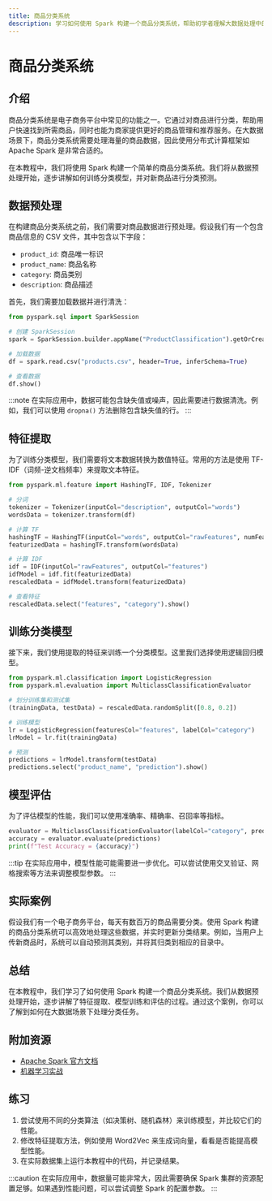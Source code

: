 ```yaml
---
title: 商品分类系统
description: 学习如何使用 Spark 构建一个商品分类系统，帮助初学者理解大数据处理中的分类任务。
---
```


# 商品分类系统

## 介绍

商品分类系统是电子商务平台中常见的功能之一。它通过对商品进行分类，帮助用户快速找到所需商品，同时也能为商家提供更好的商品管理和推荐服务。在大数据场景下，商品分类系统需要处理海量的商品数据，因此使用分布式计算框架如 Apache Spark 是非常合适的。

在本教程中，我们将使用 Spark 构建一个简单的商品分类系统。我们将从数据预处理开始，逐步讲解如何训练分类模型，并对新商品进行分类预测。

## 数据预处理

在构建商品分类系统之前，我们需要对商品数据进行预处理。假设我们有一个包含商品信息的 CSV 文件，其中包含以下字段：

- `product_id`: 商品唯一标识
- `product_name`: 商品名称
- `category`: 商品类别
- `description`: 商品描述

首先，我们需要加载数据并进行清洗：

```python
from pyspark.sql import SparkSession

# 创建 SparkSession
spark = SparkSession.builder.appName("ProductClassification").getOrCreate()

# 加载数据
df = spark.read.csv("products.csv", header=True, inferSchema=True)

# 查看数据
df.show()
```

:::note
在实际应用中，数据可能包含缺失值或噪声，因此需要进行数据清洗。例如，我们可以使用 `dropna()` 方法删除包含缺失值的行。
:::

## 特征提取

为了训练分类模型，我们需要将文本数据转换为数值特征。常用的方法是使用 TF-IDF（词频-逆文档频率）来提取文本特征。

```python
from pyspark.ml.feature import HashingTF, IDF, Tokenizer

# 分词
tokenizer = Tokenizer(inputCol="description", outputCol="words")
wordsData = tokenizer.transform(df)

# 计算 TF
hashingTF = HashingTF(inputCol="words", outputCol="rawFeatures", numFeatures=20)
featurizedData = hashingTF.transform(wordsData)

# 计算 IDF
idf = IDF(inputCol="rawFeatures", outputCol="features")
idfModel = idf.fit(featurizedData)
rescaledData = idfModel.transform(featurizedData)

# 查看特征
rescaledData.select("features", "category").show()
```

## 训练分类模型

接下来，我们使用提取的特征来训练一个分类模型。这里我们选择使用逻辑回归模型。

```python
from pyspark.ml.classification import LogisticRegression
from pyspark.ml.evaluation import MulticlassClassificationEvaluator

# 划分训练集和测试集
(trainingData, testData) = rescaledData.randomSplit([0.8, 0.2])

# 训练模型
lr = LogisticRegression(featuresCol="features", labelCol="category")
lrModel = lr.fit(trainingData)

# 预测
predictions = lrModel.transform(testData)
predictions.select("product_name", "prediction").show()
```

## 模型评估

为了评估模型的性能，我们可以使用准确率、精确率、召回率等指标。

```python
evaluator = MulticlassClassificationEvaluator(labelCol="category", predictionCol="prediction", metricName="accuracy")
accuracy = evaluator.evaluate(predictions)
print(f"Test Accuracy = {accuracy}")
```

:::tip
在实际应用中，模型性能可能需要进一步优化。可以尝试使用交叉验证、网格搜索等方法来调整模型参数。
:::

## 实际案例

假设我们有一个电子商务平台，每天有数百万的商品需要分类。使用 Spark 构建的商品分类系统可以高效地处理这些数据，并实时更新分类结果。例如，当用户上传新商品时，系统可以自动预测其类别，并将其归类到相应的目录中。

## 总结

在本教程中，我们学习了如何使用 Spark 构建一个商品分类系统。我们从数据预处理开始，逐步讲解了特征提取、模型训练和评估的过程。通过这个案例，你可以了解到如何在大数据场景下处理分类任务。

## 附加资源

- [Apache Spark 官方文档](https://spark.apache.org/docs/latest/)
- [机器学习实战](https://www.oreilly.com/library/view/machine-learning-with/9781491916216/)

## 练习

1. 尝试使用不同的分类算法（如决策树、随机森林）来训练模型，并比较它们的性能。
2. 修改特征提取方法，例如使用 Word2Vec 来生成词向量，看看是否能提高模型性能。
3. 在实际数据集上运行本教程中的代码，并记录结果。

:::caution
在实际应用中，数据量可能非常大，因此需要确保 Spark 集群的资源配置足够。如果遇到性能问题，可以尝试调整 Spark 的配置参数。
:::
